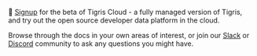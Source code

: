 🚀 [Signup](https://www.tigrisdata.com/beta#signup-form) for the beta of
Tigris Cloud - a fully managed version of Tigris, and try out the open source
developer data platform in the cloud.

Browse through the docs in your own areas of interest, or join our
[Slack](https://join.slack.com/t/tigrisdatacommunity/shared_invite/zt-16fn5ogio-OjxJlgttJIV0ZDywcBItJQ)
or [Discord](http://discord.tigrisdata.com) community to ask any questions you might have.
